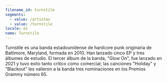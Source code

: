 ```yaml
---
filename_id: turnstile
segments:
  - value: /artistas
  - value: /turnstile
locale: es
name: Turnstile
---
```


Turnstile es una banda estadounidense de hardcore punk originaria de Baltimore, Maryland, formada en 2010. Han lanzado cinco EP y tres álbumes de estudio. El tercer álbum de la banda, "Glow On", fue lanzado en 2021 y tuvo éxito tanto crítico como comercial; las canciones "Holiday" y "Blackout" les valieron a la banda tres nominaciones en los Premios Grammy número 65.
